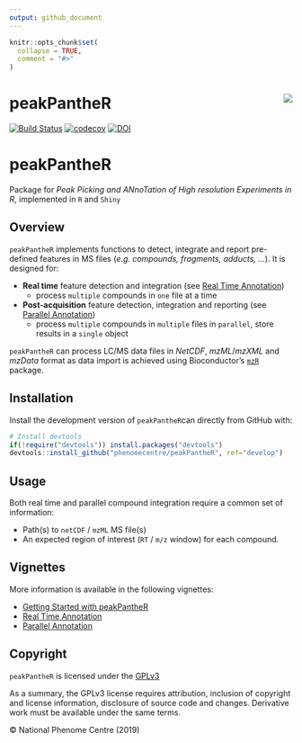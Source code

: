 ```yaml
---
output: github_document
---
```


<!-- README.md is generated from README.Rmd. Please edit that file -->

```r
knitr::opts_chunk$set(
  collapse = TRUE,
  comment = "#>"
)
```

# peakPantheR <img src="man/figures/peakPantheR-logo.png" align="right" />

[![Build Status](https://travis-ci.org/phenomecentre/peakPantheR.svg?branch=develop)](https://travis-ci.org/phenomecentre/peakPantheR) [![codecov](https://codecov.io/gh/phenomecentre/peakPantheR/branch/develop/graph/badge.svg)](https://codecov.io/gh/phenomecentre/peakPantheR/branch/develop)
[![DOI](https://zenodo.org/badge/116680214.svg)](https://zenodo.org/badge/latestdoi/116680214)




# peakPantheR
Package for _Peak Picking and ANnoTation of High resolution Experiments in R_, implemented in `R` and `Shiny`


## Overview

`peakPantheR` implements functions to detect, integrate and report pre-defined features in MS files (_e.g. compounds, fragments, adducts, ..._).
It is designed for:

* **Real time** feature detection and integration (see [Real Time Annotation](http://htmlpreview.github.io/?https://github.com/phenomecentre/peakPantheR/blob/develop/doc/real-time-annotation.html))
    + process `multiple` compounds in `one` file at a time
* **Post-acquisition** feature detection, integration and reporting (see [Parallel Annotation](http://htmlpreview.github.io/?https://github.com/phenomecentre/peakPantheR/blob/develop/doc/parallel-annotation.html))
    + process `multiple` compounds in `multiple` files in `parallel`, store results in a `single` object


`peakPantheR` can process LC/MS data files in _NetCDF_, _mzML_/_mzXML_ and _mzData_ format as data import is achieved using Bioconductor's [`mzR`](https://bioconductor.org/packages/3.10/mzR) package. 


## Installation

Install the development version of `peakPantheR`can directly from GitHub with:
```r
# Install devtools
if(!require("devtools")) install.packages("devtools")
devtools::install_github("phenomecentre/peakPantheR", ref="develop")
```


## Usage

Both real time and parallel compound integration require a common set of information:

* Path(s) to `netCDF` / `mzML` MS file(s)
* An expected region of interest (`RT` / `m/z` window) for each compound.


## Vignettes

More information is available in the following vignettes:

* [Getting Started with peakPantheR](http://htmlpreview.github.io/?https://github.com/phenomecentre/peakPantheR/blob/develop/doc/getting-started.html)
* [Real Time Annotation](http://htmlpreview.github.io/?https://github.com/phenomecentre/peakPantheR/blob/develop/doc/real-time-annotation.html)
* [Parallel Annotation](http://htmlpreview.github.io/?https://github.com/phenomecentre/peakPantheR/blob/develop/doc/parallel-annotation.html)


## Copyright

`peakPantheR` is licensed under the [GPLv3](http://choosealicense.com/licenses/gpl-3.0/)

As a summary, the GPLv3 license requires attribution, inclusion of copyright and license information, disclosure of source code and changes. Derivative work must be available under the same terms.

&copy; National Phenome Centre (2019)


